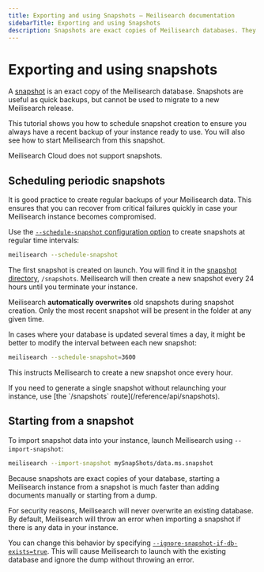 ```yaml
---
title: Exporting and using Snapshots — Meilisearch documentation
sidebarTitle: Exporting and using Snapshots
description: Snapshots are exact copies of Meilisearch databases. They are often useful for periodical backups.
---
```


# Exporting and using snapshots

A [snapshot](/learn/advanced/snapshots_vs_dumps#snapshots) is an exact copy of the Meilisearch database. Snapshots are useful as quick backups, but cannot be used to migrate to a new Meilisearch release.

This tutorial shows you how to schedule snapshot creation to ensure you always have a recent backup of your instance ready to use. You will also see how to start Meilisearch from this snapshot.

<Warning>
Meilisearch Cloud does not support snapshots.
</Warning>

## Scheduling periodic snapshots

It is good practice to create regular backups of your Meilisearch data. This ensures that you can recover from critical failures quickly in case your Meilisearch instance becomes compromised.

Use the [`--schedule-snapshot` configuration option](/learn/self_hosted/configure_meilisearch_at_launch#schedule-snapshot-creation) to create snapshots at regular time intervals:

```bash
meilisearch --schedule-snapshot
```

The first snapshot is created on launch. You will find it in the [snapshot directory](/learn/self_hosted/configure_meilisearch_at_launch#snapshot-destination), `/snapshots`. Meilisearch will then create a new snapshot every 24 hours until you terminate your instance.

Meilisearch **automatically overwrites** old snapshots during snapshot creation. Only the most recent snapshot will be present in the folder at any given time.

In cases where your database is updated several times a day, it might be better to modify the interval between each new snapshot:

```bash
meilisearch --schedule-snapshot=3600
```

This instructs Meilisearch to create a new snapshot once every hour.

<Tip>
If you need to generate a single snapshot without relaunching your instance, use [the `/snapshots` route](/reference/api/snapshots).
</Tip>

## Starting from a snapshot

To import snapshot data into your instance, launch Meilisearch using `--import-snapshot`:

```bash
meilisearch --import-snapshot mySnapShots/data.ms.snapshot
```

Because snapshots are exact copies of your database, starting a Meilisearch instance from a snapshot is much faster than adding documents manually or starting from a dump.

<Warning>
For security reasons, Meilisearch will never overwrite an existing database. By default, Meilisearch will throw an error when importing a snapshot if there is any data in your instance.

You can change this behavior by specifying [`--ignore-snapshot-if-db-exists=true`](/learn/self_hosted/configure_meilisearch_at_launch#ignore-dump-if-db-exists). This will cause Meilisearch to launch with the existing database and ignore the dump without throwing an error.
</Warning>
